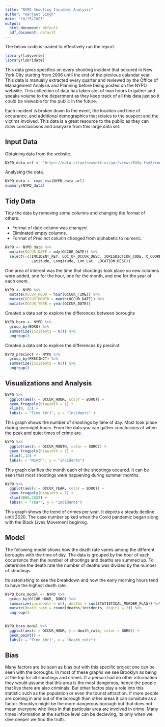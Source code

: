 ```yaml
---
title: "NYPD Shooting Incident Analysis"
author: "Harjeet Singh"
date: "10/15/2023"
output:
  html_document: default
  pdf_document: default
---
```


The below code is loaded to effectively run the report. 
```r
library(tidyverse)
library(lubridate)
```

This data gives specifics on every shooting incident that occured in New York City starting from 2006 until the end of the previous calandar year. This data is manually extracted every quarter and reviewed by the Office of Management Analysis and Planning before being posted on the NYPD websiite. This collection of data has taken alot of man hours to gather and speaks volume to the department as they keep track of all this data just so it could be viewable for the public in the future. 

Each incident is broken down to the event, the location and time of occurance, and additional demographics that relates to the suspect and the victims involved. This data is a great resource to the public as they can draw conclusiosns and analyaze from this large data set. 

## Input Data

Obtaining data from the website. 

```r
NYPD_data_url <- "https://data.cityofnewyork.us/api/views/833y-fsy8/rows.csv?accessType=DOWNLOAD"
```

Analysing the data. 
```r
NYPD_data <- read_csv(NYPD_data_url)
summary(NYPD_data)

```
## Tidy Data 

Tidy the data by removing some columns and changing the format of others. 

* Format of date column was changed. 
* Eliminated empty columns. 
* Format of Precinct column changed from alphabetic to numeric. 
 
```r
NYPD <- NYPD_data %>%
  mutate(OCCUR_DATE = mdy(OCCUR_DATE)) %>% 
  select(-c(INCIDENT_KEY, LOC_OF_OCCUR_DESC, JURISDICTION_CODE, X_COORD_CD, Y_COORD_CD, LOC_CLASSFCTN_DESC, 
            Latitude, Longitude, Lon_Lat, LOCATION_DESC))

```

One area of interest was the time that shootings took place so new columns were added, one for the hour, one for the month, and one for the year of each event. 
```r
NYPD <- NYPD %>% 
  mutate(OCCUR_HOUR = hour(OCCUR_TIME)) %>% 
  mutate(OCCUR_MONTH = month(OCCUR_DATE)) %>% 
  mutate(OCCUR_YEAR = year(OCCUR_DATE))
```
Created a data set to explore the differences between boroughs 

```r
NYPD_boro <- NYPD %>% 
  group_by(BORO) %>% 
  summarize(incidents = n()) %>% 
  ungroup()
```

Created a data set to explore the differences by precinct
```r
NYPD_precinct <- NYPD %>% 
  group_by(PRECINCT) %>% 
  summarize(incidents = n()) %>% 
  ungroup()

```


## Visualizations and Analysis

```r
NYPD %>% 
  ggplot(aes(x = OCCUR_HOUR, color = BORO)) + 
  geom_freqpoly(binwidth = 1) + 
  xlim(0, 23) +
  labs(x = "Time (hr)", y = "Incidents" )
```
This graph shows the number of shootings by time of day. Most took place during overnight hours. From the data you can gather conclusions of when the peak and quiet times of crime are.

```r
NYPD %>% 
  ggplot(aes(x = OCCUR_MONTH, color = BORO)) + 
  geom_freqpoly(binwidth = 1) +
  xlim(1,12) +
  labs(x = "Month", y = "Incidents")

```
This graph clarifies the month each of the shootings occured. It can be seen that most shootings were happening during summer months.

```r
NYPD %>% 
  ggplot(aes(x = OCCUR_YEAR, color = BORO)) + 
  geom_freqpoly(binwidth = 1) +
  xlim(2006,2022) +
  labs(x = "Year", y = "Incidents")

```

This graph shows the trend of crimes per year. It depicts a steady decline until 2020. The case number spiked when the Covid pandemic began along with the Black Lives Movement begining.  

## Model

The following model shows how the death rate varies among the different boroughs with the time of day. The data is grouped by the hour of each occurrence then the number of shootings and deaths are summed up. To determine the death rate the number of deaths was divided by the number of shootings. 

Its astonishing to see the breakdown and how the early morning hours tend to have the highest death rate.   

```r
NYPD_boro_model <- NYPD %>% 
  group_by(OCCUR_HOUR, BORO) %>% 
  summarize(incidents = n(), deaths = sum(STATISTICAL_MURDER_FLAG)) %>% 
  mutate(death_rate = round(deaths/incidents, digits = 2)) %>% 
  ungroup()
  
```
```r
NYPD_boro_model %>% 
  ggplot(aes(x = OCCUR_HOUR, y = death_rate, color = BORO)) +
  geom_point() +
  labs(x = "Time (hr)", y = "Death rate")
```

## Bias

Many factors are be seen as bias but with this specific project one can be seen with the boroughs. In most of these graphs we see Brooklyn as being at the top for all shootings and crimes. If a person had no other information they would assume that this area is the most dangerous, hence the people that live there are also criminals. But other factos play a role into this statistic such as the population or even the tourist attraction. If more people are coming in and out of the borough than other areas it can consitute as a factor. Brooklyn might be the more dangerous borough but that does not mean everyone who lives in that particular area are involved in crime. Many times information at the surface level can be decieving, its only when we dive deeper we find the truth. 
